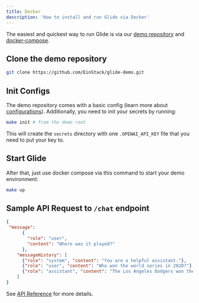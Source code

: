 ```yaml
---
title: Docker
description: 'How to install and run Glide via Docker'
---
```


The easiest and quickest way to run Glide is via our [demo repository](https://github.com/EinStack/glide-demo.git) and [docker-compose](https://docs.docker.com/compose/).

## Clone the demo repository

```bash
git clone https://github.com/EinStack/glide-demo.git
```

## Init Configs

The demo repository comes with a basic config (learn more about [configurations]()). Additionally, you need to init your secrets by running:

```bash
make init # from the demo root
```

This will create the `secrets` directory with one `.OPENAI_API_KEY` file that you need to put your key to.

## Start Glide

After that, just use docker compose via this command to start your demo environment:

```bash
make up
```

## Sample API Request to `/chat` endpoint

```json
{
 "message":
      {
        "role": "user",
        "content": "Where was it played?"
      },
    "messageHistory": [
      {"role": "system", "content": "You are a helpful assistant."},
      {"role": "user", "content": "Who won the world series in 2020?"},
      {"role": "assistant", "content": "The Los Angeles Dodgers won the World Series in 2020."}
    ]
}
```

See [API Reference](/api-reference/introduction) for more details.

